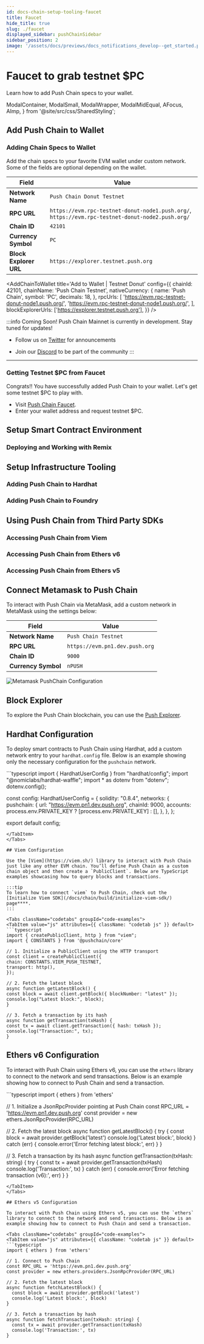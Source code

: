 ```yaml
---
id: docs-chain-setup-tooling-faucet
title: Faucet
hide_title: true
slug: ./faucet
displayed_sidebar: pushChainSidebar
sidebar_position: 2
image: '/assets/docs/previews/docs_notifications_develop--get_started.png'
---
```


# Faucet to grab testnet $PC

Learn how to add Push Chain specs to your wallet.

<head>
  <title>{`Wallet Setup | Tooling | Setup | Push Chain | Push Documentation`}</title>
</head>

  ModalContainer,
  ModalSmall,
  ModalWrapper,
  ModalMidEqual,
  AFocus,
  AImp,
} from '@site/src/css/SharedStyling';

## Add Push Chain to Wallet

### Adding Chain Specs to Wallet

Add the chain specs to your favorite EVM wallet under custom network. Some of the fields are optional depending on the wallet.

<Tabs>
  <TabItem value='testnet' label='Testnet - Donut 🍩' default>

| Field                  | Value                                                                                            |
| ---------------------- | ------------------------------------------------------------------------------------------------ |
| **Network Name**       | `Push Chain Donut Testnet`                                                                       |
| **RPC URL**            | `https://evm.rpc-testnet-donut-node1.push.org/`, `https://evm.rpc-testnet-donut-node2.push.org/` |
| **Chain ID**           | `42101`                                                                                          |
| **Currency Symbol**    | `PC`                                                                                             |
| **Block Explorer URL** | `https://explorer.testnet.push.org`                                                              |

<AddChainToWallet
  title='Add to Wallet | Testnet Donut'
  config={{
    chainId: 42101,
    chainName: 'Push Chain Testnet',
    nativeCurrency: {
      name: 'Push Chain',
      symbol: 'PC',
      decimals: 18,
    },
    rpcUrls: [
      'https://evm.rpc-testnet-donut-node1.push.org/',
      'https://evm.rpc-testnet-donut-node1.push.org/',
    ],
    blockExplorerUrls: ['https://explorer.testnet.push.org'],
  }}
/>

  </TabItem>

  <TabItem value='mainnet' label='Mainnet - Coming Soon 🚀'>

:::info Coming Soon!
Push Chain Mainnet is currently in development. Stay tuned for updates!

- Follow us on [Twitter](https://twitter.com/pushprotocol) for announcements
- Join our [Discord](https://discord.gg/pushprotocol) to be part of the community
  :::

    </TabItem>

</Tabs>

<hr />

### Getting Testnet $PC from Faucet

Congrats!! You have successfully added Push Chain to your wallet. Let's get some testnet $PC to play with.

- Visit [Push Chain Faucet](https://faucet.push.org/).
- Enter your wallet address and request testnet $PC.

<IFrameModal
  url='https://faucet.push.org/'
  buttonTitle='Load Faucet Page'
  maxHeight='500px'
/>

## Setup Smart Contract Environment

### Deploying and Working with Remix

## Setup Infrastructure Tooling

### Adding Push Chain to Hardhat

### Adding Push Chain to Foundry

## Using Push Chain from Third Party SDKs

### Accessing Push Chain from Viem

### Accessing Push Chain from Ethers v6

### Accessing Push Chain from Ethers v5

## Connect Metamask to Push Chain

To interact with Push Chain via MetaMask, add a custom network in MetaMask using the settings below:

| Field               | Value                          |
| ------------------- | ------------------------------ |
| **Network Name**    | `Push Chain Testnet`           |
| **RPC URL**         | `https://evm.pn1.dev.push.org` |
| **Chain ID**        | `9000`                         |
| **Currency Symbol** | `nPUSH`                        |

![Metamask PushChain Configuration](/assets/docs/chain/build/Metamask-Push-Chain.png)

## Block Explorer

To explore the Push Chain blockchain, you can use the [Push Explorer](https://explorer.dev.push.org/).

## Hardhat Configuration

To deploy smart contracts to Push Chain using Hardhat, add a custom network entry to your `hardhat.config` file. Below is an example showing only the necessary configuration for the `pushchain` network.

<Tabs className="codetabs" groupId="code-examples">
  <TabItem value="js" attributes={{ className: "codetab js" }} default>
  ```typescript
  import { HardhatUserConfig } from "hardhat/config";
  import "@nomiclabs/hardhat-waffle";
  import * as dotenv from "dotenv";
  dotenv.config();

const config: HardhatUserConfig = {
solidity: "0.8.4",
networks: {
pushchain: {
url: "https://evm.pn1.dev.push.org",
chainId: 9000,
accounts: process.env.PRIVATE_KEY ? [process.env.PRIVATE_KEY] : [],
},
},
};

export default config;

````
</TabItem>
</Tabs>

## Viem Configuration

Use the [Viem](https://viem.sh/) library to interact with Push Chain just like any other EVM chain. You’ll define Push Chain as a custom chain object and then create a `PublicClient`. Below are TypeScript examples showcasing how to query blocks and transactions.

:::tip
To learn how to connect `viem` to Push Chain, check out the [Initialize Viem SDK](/docs/chain/build/initialize-viem-sdk/) page****.
:::

<Tabs className="codetabs" groupId="code-examples">
<TabItem value="js" attributes={{ className: "codetab js" }} default>
```typescript
import { createPublicClient, http } from "viem";
import { CONSTANTS } from '@pushchain/core'

// 1. Initialize a PublicClient using the HTTP transport
const client = createPublicClient({
chain: CONSTANTS.VIEM_PUSH_TESTNET,
transport: http(),
});

// 2. Fetch the latest block
async function getLatestBlock() {
const block = await client.getBlock({ blockNumber: "latest" });
console.log("Latest block:", block);
}

// 3. Fetch a transaction by its hash
async function getTransaction(txHash) {
const tx = await client.getTransaction({ hash: txHash });
console.log("Transaction:", tx);
}
````

  </TabItem>
</Tabs>

## Ethers v6 Configuration

To interact with Push Chain using Ethers v6, you can use the `ethers` library to connect to the network and send transactions. Below is an example showing how to connect to Push Chain and send a transaction.

<Tabs className="codetabs" groupId="code-examples">
<TabItem value="js" attributes={{ className: "codetab js" }} default>
```typescript
import { ethers } from 'ethers'

// 1. Initialize a JsonRpcProvider pointing at Push Chain
const RPC_URL = 'https://evm.pn1.dev.push.org'
const provider = new ethers.JsonRpcProvider(RPC_URL)

// 2. Fetch the latest block
async function getLatestBlock() {
try {
const block = await provider.getBlock('latest')
console.log('Latest block:', block)
} catch (err) {
console.error('Error fetching latest block:', err)
}
}

// 3. Fetch a transaction by its hash
async function getTransaction(txHash: string) {
try {
const tx = await provider.getTransaction(txHash)
console.log('Transaction:', tx)
} catch (err) {
console.error('Error fetching transaction (v6):', err)
}
}

````
</TabItem>
</Tabs>

## Ethers v5 Configuration

To interact with Push Chain using Ethers v5, you can use the `ethers` library to connect to the network and send transactions. Below is an example showing how to connect to Push Chain and send a transaction.

<Tabs className="codetabs" groupId="code-examples">
<TabItem value="js" attributes={{ className: "codetab js" }} default>
```typescript
import { ethers } from 'ethers'

// 1. Connect to Push Chain
const RPC_URL = 'https://evm.pn1.dev.push.org'
const provider = new ethers.providers.JsonRpcProvider(RPC_URL)

// 2. Fetch the latest block
async function fetchLatestBlock() {
  const block = await provider.getBlock('latest')
  console.log('Latest block:', block)
}

// 3. Fetch a transaction by hash
async function fetchTransaction(txHash: string) {
  const tx = await provider.getTransaction(txHash)
  console.log('Transaction:', tx)
}
````

</TabItem>
</Tabs>
